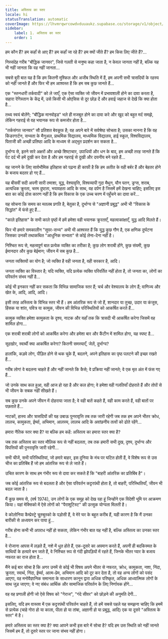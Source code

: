 ```yaml
---
title: अस्तित्व का स्तर
locale: hi
statusTranslation: automatic
coverImage: https://lhvmrqwrcowdvduuaukz.supabase.co/storage/v1/object/public/strapi-uploads/small_cover-tratado-de-psicologia-revolucionaria.webp-5e15e1cec4e0ebebcde5d7fc7565d8fd.webp
sidebar:
    label: 1. अस्तित्व का स्तर
    order: 1
---
```

हम कौन हैं? हम कहाँ से आए हैं? हम कहाँ जा रहे हैं? हम क्यों जीते हैं? हम किस लिए जीते हैं?...

निस्संदेह गरीब "बौद्धिक जानवर", जिसे गलती से मनुष्य कहा जाता है, न केवल जानता नहीं है, बल्कि यह भी नहीं जानता कि वह नहीं जानता...

सबसे बुरी बात यह है कि हम कितनी मुश्किल और अजीब स्थिति में हैं, हम अपनी सभी त्रासदियों के रहस्य को नहीं जानते हैं और फिर भी हम आश्वस्त हैं कि हम सब कुछ जानते हैं...

एक "स्तनधारी तर्कवादी" को ले जाएँ, एक ऐसा व्यक्ति जो जीवन में प्रभावशाली होने का दावा करता है, सहारा रेगिस्तान के केंद्र में, उसे किसी भी ओएसिस से दूर छोड़ दें और हवाई जहाज से देखें कि क्या होता है...

तथ्य स्वयं बोलेंगे; "बौद्धिक मानवोइड" भले ही मजबूत होने का दावा करे और खुद को बहुत मर्द समझे, लेकिन गहराई से वह भयानक रूप से कमजोर होता है...

"तर्कसंगत जानवर" सौ प्रतिशत बेवकूफ है; वह अपने बारे में सर्वश्रेष्ठ सोचता है; उसका मानना है कि वह किंडरगार्टन, सभ्यता के मैनुअल, प्राथमिक विद्यालय, माध्यमिक विद्यालय, हाई स्कूल, विश्वविद्यालय, पिताजी की अच्छी प्रतिष्ठा आदि के माध्यम से अद्भुत प्रदर्शन कर सकता है...

दुर्भाग्य से, इतने सारे अक्षरों और अच्छे शिष्टाचार, उपाधियों और धन के बाद, हम अच्छी तरह जानते हैं कि पेट दर्द भी हमें दुखी कर देता है और हम गहराई से दुखी और दयनीय बने रहते हैं...

यह जानने के लिए सार्वभौमिक इतिहास को पढ़ना ही काफी है कि हम अतीत के वही बर्बर हैं और बेहतर होने के बजाय बदतर हो गए हैं...

यह बीसवीं सदी अपनी सारी तमाशा, युद्ध, वेश्यावृत्ति, विश्वव्यापी गुदा मैथुन, यौन पतन, ड्रग्स, शराब, अत्यधिक क्रूरता, चरम दुष्टता, भयावहता आदि के साथ, वह दर्पण है जिसमें हमें देखना चाहिए; इसलिए इस बात का कोई ठोस कारण नहीं है कि हम विकास के एक उच्च चरण में पहुँचने का दावा करें...

यह सोचना कि समय का मतलब प्रगति है, बेतुका है, दुर्भाग्य से "अज्ञानी प्रबुद्ध" अभी भी "विकास के सिद्धांत" में फंसे हुए हैं...

"काले इतिहास" के सभी काले पृष्ठों में हमें हमेशा वही भयानक क्रूरताएँ, महत्वाकांक्षाएँ, युद्ध आदि मिलते हैं।

फिर भी हमारे समकालीन "सुपर-सभ्य" अभी भी आश्वस्त हैं कि युद्ध कुछ गौण है, एक क्षणिक दुर्घटना जिसका उनकी तथाकथित "आधुनिक सभ्यता" से कोई लेना-देना नहीं है।

निश्चित रूप से, महत्वपूर्ण बात प्रत्येक व्यक्ति का तरीका है; कुछ लोग शराबी होंगे, कुछ संयमी, कुछ ईमानदार और कुछ बेईमान; जीवन में सब कुछ है...

जनता व्यक्तियों का योग है; जो व्यक्ति है वही जनता है, वही सरकार है, आदि।

जनता व्यक्ति का विस्तार है; यदि व्यक्ति, यदि प्रत्येक व्यक्ति परिवर्तित नहीं होता है, तो जनता का, लोगों का परिवर्तन संभव नहीं है...

कोई भी इनकार नहीं कर सकता कि विभिन्न सामाजिक स्तर हैं; चर्च और वेश्यालय के लोग हैं; वाणिज्य और खेत के, आदि, आदि, आदि।

इसी तरह अस्तित्व के विभिन्न स्तर भी हैं। हम आंतरिक रूप से जो हैं, शानदार या तुच्छ, उदार या कंजूस, हिंसक या शांत, पवित्र या कामुक, जीवन की विभिन्न परिस्थितियों को आकर्षित करते हैं...

कामुक व्यक्ति हमेशा कामुकता के दृश्य, नाटक और यहाँ तक कि त्रासदी भी आकर्षित करेगा जिसमें वह शामिल होगा...

एक शराबी शराबी लोगों को आकर्षित करेगा और हमेशा बार और कैंटीन में शामिल होगा, यह स्पष्ट है...

सूदखोर, स्वार्थी क्या आकर्षित करेगा? कितनी समस्याएँ, जेलें, दुर्भाग्य?

हालांकि, कड़वे लोग, पीड़ित होने से थक चुके हैं, बदलने, अपने इतिहास का पृष्ठ पलटने की इच्छा रखते हैं...

गरीब लोग! वे बदलना चाहते हैं और नहीं जानते कि कैसे; वे प्रक्रिया नहीं जानते; वे एक मृत अंत में फंस गए हैं...

जो उनके साथ कल हुआ, वही आज हो रहा है और कल होगा; वे हमेशा वही गलतियाँ दोहराते हैं और तोपों से भी जीवन के सबक नहीं सीखते हैं।

सब कुछ उनके अपने जीवन में दोहराया जाता है; वे वही बातें कहते हैं, वही काम करते हैं, वही बातों पर पछताते हैं...

नाटकों, हास्य और त्रासदियों की यह उबाऊ पुनरावृत्ति तब तक जारी रहेगी जब तक हम अपने भीतर क्रोध, लालच, कामुकता, ईर्ष्या, अभिमान, आलस्य, लालच आदि के अवांछनीय तत्वों को ढोते रहेंगे...

हमारा नैतिक स्तर क्या है? या बल्कि हम कहें: अस्तित्व का हमारा स्तर क्या है?

जब तक अस्तित्व का स्तर मौलिक रूप से नहीं बदलता, तब तक हमारी सभी दुख, दृश्य, दुर्भाग्य और विपत्तियों की पुनरावृत्ति जारी रहेगी...

सभी चीजें, सभी परिस्थितियां, जो हमारे बाहर, इस दुनिया के मंच पर घटित होती हैं, वे विशेष रूप से उस चीज का प्रतिबिंब हैं जो हम आंतरिक रूप से ले जाते हैं।

उचित कारण के साथ हम गंभीर रूप से दावा कर सकते हैं कि "बाहरी आंतरिक का प्रतिबिंब है"।

जब कोई आंतरिक रूप से बदलता है और ऐसा परिवर्तन कट्टरपंथी होता है, तो बाहरी, परिस्थितियाँ, जीवन भी बदल जाता है।

मैं कुछ समय से, (वर्ष 1974), उन लोगों के एक समूह को देख रहा हूं जिन्होंने एक विदेशी भूमि पर आक्रमण किया। यहां मेक्सिको में ऐसे लोगों को "पैराशूटिस्ट" की उत्सुक योग्यता मिलती है।

वे कोलोनिया कैम्प्रेस्ट्रे चुुरुबुस्को के पड़ोसी हैं, वे मेरे घर के बहुत करीब हैं, यही कारण है कि मैं उनका बारीकी से अध्ययन कर पाया हूं...

गरीब होना कभी भी अपराध नहीं हो सकता, लेकिन गंभीर बात यह नहीं है, बल्कि अस्तित्व का उनका स्तर है...

वे रोजाना आपस में लड़ते हैं, नशे में धुत होते हैं, एक-दूसरे का अपमान करते हैं, अपनी ही बदकिस्मत के साथियों के हत्यारे बन जाते हैं, वे निश्चित रूप से गंदी झोपड़ियों में रहते हैं, जिनके भीतर प्यार के बजाय नफरत का राज होता है...

मैंने कई बार सोचा है कि अगर उनमें से कोई भी विषय अपने भीतर से नफरत, क्रोध, कामुकता, नशा, निंदा, क्रूरता, स्वार्थ, निंदा, ईर्ष्या, आत्म-प्रेम, अभिमान आदि को दूर कर देता है, तो वह अन्य लोगों को पसंद आएगा, वह मनोवैज्ञानिक समानता के साधारण कानून द्वारा अधिक परिष्कृत, अधिक आध्यात्मिक लोगों के साथ जुड़ जाएगा; वे नए संबंध आर्थिक और सामाजिक परिवर्तन के लिए निर्णायक होंगे...

वह वह प्रणाली होगी जो ऐसे विषय को "गेराज", "गंदे सीवर" को छोड़ने की अनुमति देगी...

इसलिए, यदि हम वास्तव में एक कट्टरपंथी परिवर्तन चाहते हैं, तो हमें सबसे पहले यह समझना चाहिए कि हममें से प्रत्येक (चाहे गोरा हो या काला, पीला हो या तांबा, अज्ञानी हो या प्रबुद्ध, आदि) एक या दूसरे "अस्तित्व के स्तर" में है।

हमारे अस्तित्व का स्तर क्या है? क्या आपने कभी इस बारे में सोचा है? यदि हम उस स्थिति को नहीं जानते जिसमें हम हैं, तो दूसरे स्तर पर जाना संभव नहीं होगा।

